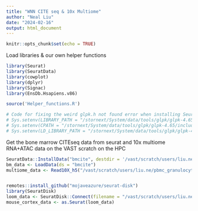 ```yaml
---
title: "WNN CITE seq & 10x Multiome"
author: "Neal Liu"
date: "2024-02-16"
output: html_document
---
```


```r
knitr::opts_chunk$set(echo = TRUE)
```

Load libraries & our own helper functions

```r

library(Seurat)
library(SeuratData)
library(cowplot)
library(dplyr)
library(Signac)
library(EnsDb.Hsapiens.v86)

source('Helper_functions.R')

# Code for fixing the weird glpk.h not found error when installing Seurat
# Sys.setenv(LIBRARY_PATH = "/stornext/System/data/tools/glpk/glpk-4.65/lib:$LIBRARY_PATH")
# Sys.setenv(CPATH = "/stornext/System/data/tools/glpk/glpk-4.65/include:$CPATH")
# Sys.setenv(LD_LIBRARY_PATH = "/stornext/System/data/tools/glpk/glpk-4.65/lib:$LD_LIBRARY_PATH")


```

Get the bone marrow CITEseq data from seurat and 10x multiome RNA+ATAC data on the VAST scratch on the HPC

```r
SeuratData::InstallData("bmcite", destdir = '/vast/scratch/users/liu.ne')
bm_data <- LoadData(ds = "bmcite")
multiome_data <- Read10X_h5("/vast/scratch/users/liu.ne/pbmc_granulocyte_sorted_10k_filtered_feature_bc_matrix.h5")

```


```r




```












```r
remotes::install_github("mojaveazure/seurat-disk")
library(SeuratDisk)
loom_data <- SeuratDisk::Connect(filename = "/vast/scratch/users/liu.ne/l5_all.loom", mode = 'r')
mouse_cortex_data <- as.Seurat(loom_data)



```











